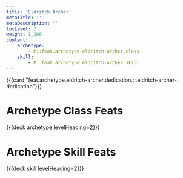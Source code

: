 ```yaml
---
title: 'Eldritch Archer'
metaTitle: ''
metaDescription: ''
tocLevel: 2
weight: 1_300
content:
    archetype:
        - P::feat.archetype.eldritch-archer.class
    skill:
        - P::feat.archetype.eldritch-archer.skill
---
```


{{{card "feat.archetype.eldritch-archer.dedication.::.eldritch-archer-dedication"}}}

# Archetype Class Feats

{{{deck archetype levelHeading=2}}}

# Archetype Skill Feats

{{{deck skill levelHeading=2}}}
